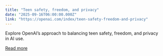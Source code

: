 ```yaml
---
title: "Teen safety, freedom, and privacy"
date: "2025-09-16T06:00:00.000Z"
link: "https://openai.com/index/teen-safety-freedom-and-privacy"
---
```


Explore OpenAI’s approach to balancing teen safety, freedom, and privacy in AI use.

[Read more](https://openai.com/index/teen-safety-freedom-and-privacy)
